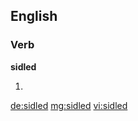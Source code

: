 ==English==

===Verb===
'''sidled'''

# {{en-past of|sidle}}

[[de:sidled]]
[[mg:sidled]]
[[vi:sidled]]